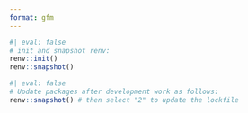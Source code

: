 ```yaml
---
format: gfm
---
```


```r
#| eval: false
# init and snapshot renv:
renv::init()
renv::snapshot()
```

```r
#| eval: false
# Update packages after development work as follows:
renv::snapshot() # then select "2" to update the lockfile
```

<!-- # Quarto course website template

A template for course websites developed with [Quarto](https://quarto.org) and hosted on GitHub.

This is all configured so you only need to edit the source files in Quarto (.qmd). The website is generated and hosted automatically by GitHub.

Example website: https://pakillo.github.io/quarto-course-website-template (see also https://github.com/rstudio-conf-2022/teach-ds-course-website for a more developed example). -->

